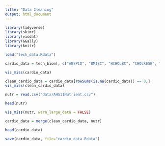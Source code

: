 ```yaml
---
title: "Data Cleaning"
output: html_document
---
```



```r
library(tidyverse)
library(skimr)
library(visdat)
library(GGally)
library(knitr)

load("tech_data.Rdata")
```


```r
cardio_data = tech_biom[, c("ABSPID", "BMISC", "HCHOLBC", "CHOLRESB", "CHOLNTR", "HDLCHREB", "LDLNTR", "LDLRESB", "DIASTOL", "SYSTOL", "HSUGBC")]
```


```r
vis_miss(cardio_data)
```

```r
clean_cardio_data = cardio_data[rowSums(is.na(cardio_data)) == 0,]
vis_miss(clean_cardio_data)
```


```r
nutr = read.csv("data/AHS11Nutrient.csv")
```

```r
head(nutr)
```
```r
vis_miss(nutr, warn_large_data = FALSE)
```
```r
cardio_data = merge(clean_cardio_data, nutr)
```

```r
head(cardio_data)
```

```r
save(cardio_data, file="cardio_data.Rdata")
```